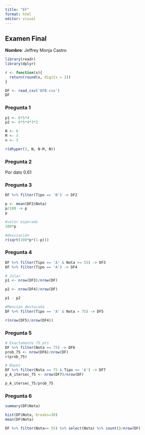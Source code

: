 ```yaml
---
title: "EF"
format: html
editor: visual
---
```


## Examen Final

**Nombre**: Jeffrey Monja Castro

```r
library(readr)
library(dplyr)
```

```r
r <- function(x){
  return(round(x, digits = 2))
}
```

```r
DF <- read_csv('DFB.csv')
DF
```

### Pregunta 1

```r
p1 <- 6*5*4
p2 <- 6*5*4*3*2

N <- 6
M <- 3
n <- 3

r(dhyper(3, N, N-M, N))
```

### Pregunta 2

Por dato 0.61

### Pregunta 3
```r
DF %>% filter(Tipo == 'B') -> DF2
```

```r
p <- mean(DF2$Nota)
p/100 -> p
p

#valor esperado
100*p

#desviación
r(sqrt(100*p*(1-p)))
```

### Pregunta 4
```r
DF %>% filter(Tipo == 'A' & Nota >= 55) -> DF3
DF %>% filter(Tipo == 'A') -> DF4

# Jalar
p1 <- nrow(DF3)/nrow(DF)

p2 <- nrow(DF4)/nrow(DF)

p1 - p2

#Mención destacada
DF %>% filter(Tipo == 'A' & Nota > 75) -> DF5

r(nrow(DF5)/nrow(DF4))
```

### Pregunta 5

```r
# Exactamente 75 pts
DF %>% filter(Nota == 75) -> DF6
prob_75 <- nrow(DF6)/nrow(DF)
r(prob_75)

# Bayes
DF %>% filter(Nota == 75 & Tipo == 'A') -> DF7
p_A_itersec_75 <- nrow(DF7)/nrow(DF)

p_A_itersec_75/prob_75

```

### Pregunta 6

```r
summary(DF$Nota)
```
```r
hist(DF$Nota, breaks=30)
mean(DF$Nota)
```

```r
DF %>% filter(Nota>= 55) %>% select(Nota) %>% count()/nrow(DF)
```


